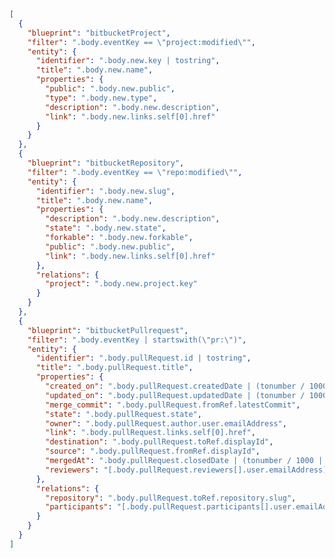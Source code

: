```json showLineNumbers
[
  {
    "blueprint": "bitbucketProject",
    "filter": ".body.eventKey == \"project:modified\"",
    "entity": {
      "identifier": ".body.new.key | tostring",
      "title": ".body.new.name",
      "properties": {
        "public": ".body.new.public",
        "type": ".body.new.type",
        "description": ".body.new.description",
        "link": ".body.new.links.self[0].href"
      }
    }
  },
  {
    "blueprint": "bitbucketRepository",
    "filter": ".body.eventKey == \"repo:modified\"",
    "entity": {
      "identifier": ".body.new.slug",
      "title": ".body.new.name",
      "properties": {
        "description": ".body.new.description",
        "state": ".body.new.state",
        "forkable": ".body.new.forkable",
        "public": ".body.new.public",
        "link": ".body.new.links.self[0].href"
      },
      "relations": {
        "project": ".body.new.project.key"
      }
    }
  },
  {
    "blueprint": "bitbucketPullrequest",
    "filter": ".body.eventKey | startswith(\"pr:\")",
    "entity": {
      "identifier": ".body.pullRequest.id | tostring",
      "title": ".body.pullRequest.title",
      "properties": {
        "created_on": ".body.pullRequest.createdDate | (tonumber / 1000 | strftime(\"%Y-%m-%dT%H:%M:%SZ\"))",
        "updated_on": ".body.pullRequest.updatedDate | (tonumber / 1000 | strftime(\"%Y-%m-%dT%H:%M:%SZ\"))",
        "merge_commit": ".body.pullRequest.fromRef.latestCommit",
        "state": ".body.pullRequest.state",
        "owner": ".body.pullRequest.author.user.emailAddress",
        "link": ".body.pullRequest.links.self[0].href",
        "destination": ".body.pullRequest.toRef.displayId",
        "source": ".body.pullRequest.fromRef.displayId",
        "mergedAt": ".body.pullRequest.closedDate | (tonumber / 1000 | strftime(\"%Y-%m-%dT%H:%M:%SZ\"))",
        "reviewers": "[.body.pullRequest.reviewers[].user.emailAddress]"
      },
      "relations": {
        "repository": ".body.pullRequest.toRef.repository.slug",
        "participants": "[.body.pullRequest.participants[].user.emailAddress]"
      }
    }
  }
]
```
